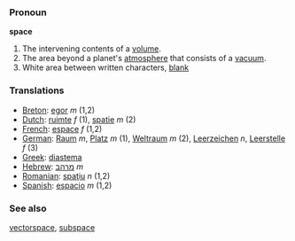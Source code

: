 === Pronoun ===

'''space'''

#The intervening contents of a [[volume]].
#The area beyond a planet's [[atmosphere]] that consists of a [[vacuum]].
#White area between written characters, [[blank]]

=== Translations ===
*[[Breton]]: [[egor]] ''m'' (1,2)
*[[Dutch]]: [[ruimte]] ''f'' (1), [[spatie]] ''m'' (2)
*[[French]]: [[espace]] ''f'' (1,2)
*[[German]]: [[Raum]] ''m'', [[Platz]] ''m'' (1), [[Weltraum]] ''m'' (2), [[Leerzeichen]] ''n'', [[Leerstelle]] ''f'' (3)
*[[Greek]]: [[diastema]]
*[[Hebrew]]: [[מרהב]] ''m''
*[[Romanian]]: [[spaţiu]] ''n'' (1,2)
*[[Spanish]]: [[espacio]] ''m'' (1,2)

=== See also ===
[[vectorspace]], [[subspace]]